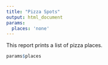 ```yaml
---
title: "Pizza Spots"
output: html_document
params:
  places: 'none'
---
```


This report prints a list of pizza places.

```r
params$places
```

